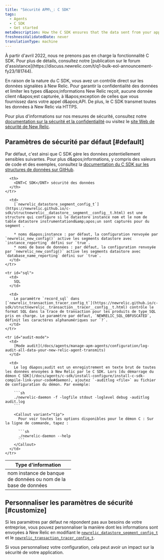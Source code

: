 ```yaml
---
title: "Sécurité APM\_: C SDK"
tags:
  - Agents
  - C SDK
  - Get started
metaDescription: How the C SDK ensures that the data sent from your application to be monitored by New Relic is secure.
freshnessValidatedDate: never
translationType: machine
---
```


<Callout variant="important" title="AVIS DE FIN DE VIE">
  À partir d&apos;avril 2022, nous ne prenons pas en charge la fonctionnalité C SDK. Pour plus de détails, consultez notre [publication sur le forum d&apos;assistance](https://discuss.newrelic.com/t/q1-bulk-eol-announcement-fy23/181744).
</Callout>

En raison de la nature du <DNT>C SDK</DNT>, vous avez un contrôle direct sur les données signalées à New Relic. Pour garantir la confidentialité des données et limiter les types d&amp;apos;informations New Relic reçoit, aucune donnée client n&amp;apos;est capturée, à l&amp;apos;exception de celles que vous fournissez dans votre appel d&amp;apos;API. De plus, le <DNT>C SDK</DNT> transmet toutes les données à New Relic via HTTPS.

Pour plus d&apos;informations sur nos mesures de sécurité, consultez notre [documentation sur la sécurité et la confidentialité](/docs/using-new-relic/new-relic-security/security/security-matters-data-privacy-new-relic) ou visitez le [site Web de sécurité de New Relic](https://newrelic.com/security).

## Paramètres de sécurité par défaut [#default]

Par défaut, c&apos;est ainsi que <DNT>C SDK</DNT> gère les données potentiellement sensibles suivantes. Pour plus d&amp;apos;informations, y compris des valeurs de code et des exemples, consultez la [documentation du C SDK sur les structures de données sur GitHub](https://newrelic.github.io/c-sdk/annotated.html).

<table>
  <thead>
    <tr>
      <th width="200px">
        Type d&apos;information
      </th>

      <th>
        <DNT>C SDK</DNT> sécurité des données
      </th>
    </tr>
  </thead>

  <tbody>
    <tr id="name">
      <td>
        nom instance de banque de données ou nom de la base de données
      </td>

      <td>
        [`newrelic_datastore_segment_config_t`](https://newrelic.github.io/c-sdk/structnewrelic__datastore__segment__config__t.html) est une structure qui configure si le datastore instance nom et le nom de table datastore instrumentationd&amp;apos;un sont capturés pour du segment .

        * noms d&apos;instance : par défaut, la configuration renvoyée par `newrelic_new_config()` active les segments datastore avec `instance_reporting` défini sur `true`.
        * noms de base de données : par défaut, la configuration renvoyée par `newrelic_new_config()` active les segments datastore avec `database_name_reporting` défini sur `true`.
      </td>
    </tr>

    <tr id="sql">
      <td>
        SQL
      </td>

      <td>
        Le paramètre `record_sql` dans [`newrelic_transaction_tracer_config_t`](https://newrelic.github.io/c-sdk/structnewrelic__transaction__tracer__config__t.html) contrôle le format SQL dans la trace de transaction pour les produits de type SQL pris en charge. Le paramètre par défaut, `NEWRELIC_SQL_OBFUSCATED`, définit les caractères alphanumériques sur `?`.
      </td>
    </tr>

    <tr id="audit-mode">
      <td>
        [Mode audit](/docs/agents/manage-apm-agents/configuration/log-audit-all-data-your-new-relic-agent-transmits)
      </td>

      <td>
        Le log d&apos;audit est un enregistrement en texte brut de toutes les données envoyées à New Relic par le C SDK. Lors [du démarrage du démon C SDK](/docs/agents/c-sdk/install-configure/install-c-sdk-compile-link-your-code#daemon), ajoutez `-auditlog <file>` au fichier de configuration du démon. Par exemple:

        ```sh
        ./newrelic-daemon -f -logfile stdout -loglevel debug -auditlog audit.log
        ```

        <Callout variant="tip">
          Pour voir toutes les options disponibles pour le démon C : Sur la ligne de commande, tapez :

          ```sh
          ./newrelic-daemon --help
          ```
        </Callout>
      </td>
    </tr>
  </tbody>
</table>

## Personnaliser les paramètres de sécurité [#customize]

Si les paramètres par défaut ne répondent pas aux besoins de votre entreprise, vous pouvez personnaliser la manière dont les informations sont envoyées à New Relic en modifiant le [`newrelic_datastore_segment_config_t`](https://newrelic.github.io/c-sdk/structnewrelic__datastore__segment__config__t.html) et le [`newrelic_transaction_tracer_config_t`](https://newrelic.github.io/c-sdk/structnewrelic__transaction__tracer__config__t.html).

<Callout variant="caution">
  Si vous personnalisez votre configuration, cela peut avoir un impact sur la sécurité de votre application.
</Callout>